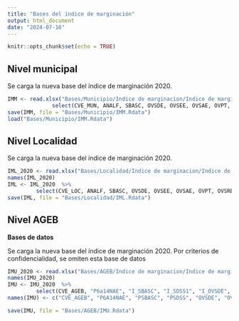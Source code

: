 ```yaml
---
title: "Bases del índice de marginación"
output: html_document
date: "2024-07-16"
---
```


```r
knitr::opts_chunk$set(echo = TRUE)
```

## Nivel municipal 

Se carga la nueva base del índice de marginación 2020.

```r
IMM <- read.xlsx("Bases/Municipio/Indice de marginacion/Indice de marginacion a nivel municipio_2020.xlsx", sheet = "IMM_2020") %>%
              select(CVE_MUN, ANALF, SBASC, OVSDE, OVSEE, OVSAE, OVPT, VHAC, PL.5000, PO2SM)
save(IMM, file = "Bases/Municipio/IMM.Rdata")
load("Bases/Municipio/IMM.Rdata")
```


## Nivel Localidad 

Se carga la nueva base del índice de marginación 2020. 

```r
IML_2020 <- read.xlsx("Bases/Localidad/Indice de marginacion/Indice de marginacion a nivel localidad_2020.xlsx", sheet = "IML_2020") 
names(IML_2020)
IML <- IML_2020  %>%
         select(CVE_LOC, ANALF, SBASC, OVSDE, OVSEE, OVSAE, OVPT, OVSREF, OVHAC)
save(IML, file = "Bases/Localidad/IML.Rdata")
```

## Nivel AGEB

**Bases de datos**

Se carga la nueva base del índice de marginación 2020. 
Por criterios de confidencialidad, se omiten esta base de datos

```r
IMU_2020 <- read.xlsx("Bases/AGEB/Indice de marginacion/Indice de marginacion a nivel AGEB_2020.xlsx", sheet = "IMU_2020") 
names(IMU_2020)
IMU <- IMU_2020  %>%
         select(CVE_AGEB, "P6a14NAE", "I_SBASC", "I_SDSS1", "I_OVSDE", "I_OVSEE", "I_OVSAE", "I_OVPT", "I_OVSREF", "I_OVSINT", "I_OVSCEL", "I_OVHAC")
names(IMU) <- c("CVE_AGEB", "P6A14NAE", "PSBASC", "PSDSS", "OVSDE", "OVSEE", "OVSAE", "OVPT", "OVSREF", "OVSINT", "OVSCEL", "OVHAC")

save(IMU, file = "Bases/AGEB/IMU.Rdata")
```